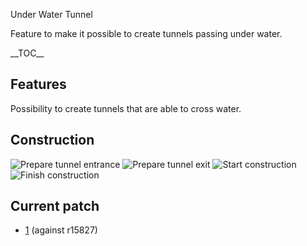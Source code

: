 Under Water Tunnel

Feature to make it possible to create tunnels passing under water.

__TOC__

== Features ==

Possibility to create tunnels that are able to cross water.

== Construction ==
[[File:en/Community/Patches/Ins1.png|frame|Prepare tunnel entrance]]
[[File:en/Community/Patches/Ins2.png|frame|Prepare tunnel exit]]
[[File:en/Community/Patches/Ins3.png|frame|Start construction]]
[[File:en/Community/Patches/Ins4.png|frame|Finish construction]]


== Current patch ==

* [http://www.tt-forums.net/download/file.php?id=108067] (against r15827)